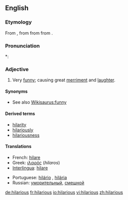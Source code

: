 ==English==

===Etymology===
From {{etyl|la|en}} {{term|hilaris||cheerful|lang=la}}, from {{etyl|grc|en}} {{term|ἱλαρός||cheerful, merry|tr=hilaros|lang=grc|sc=polytonic}} from {{term|ἵλαος||propitious, gracious, kind|tr=hilaos|lang=grc|sc=polytonic}} from {{term|ἱλάσκομαι||I appease|tr=hilaskomai|lang=grc|sc=polytonic}}.

===Pronunciation===
*: {{rhymes|ɛəriəs}}

===Adjective===
{{en-adj}}

# Very [[funny]]; causing great [[merriment]] and [[laughter]].

====Synonyms====
* See also [[Wikisaurus:funny]]

====Derived terms====
* [[hilarity]]
* [[hilariously]]
* [[hilariousness]]

====Translations====
{{trans-top|very funny; causing great merriment and laughter}}
* French: [[hilare]]
* Greek: [[ιλαρός]] (''hilaros'') {{m}}
* [[Interlingua]]: [[hilare]]
{{trans-mid}}
* Portuguese: [[hilário]] {{m}}, [[hilária]] {{f}}
* Russian: [[уморительный]], [[смешной]]
{{trans-bottom}}

[[de:hilarious]]
[[fr:hilarious]]
[[io:hilarious]]
[[vi:hilarious]]
[[zh:hilarious]]